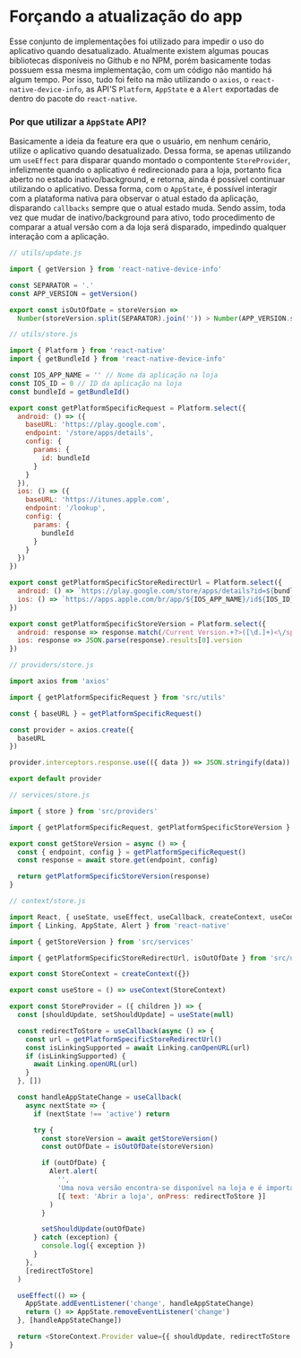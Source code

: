 
<Meta title='react-native/CheckStoreToForceUpdate' />

# Forçando a atualização do app

Esse conjunto de implementações foi utilizado para impedir o uso do aplicativo quando desatualizado. Atualmente existem algumas poucas bibliotecas disponíveis no Github e no NPM, porém basicamente todas possuem essa mesma implementação, com um código não mantido há algum tempo. Por isso, tudo foi feito na mão utilizando o `axios`, o `react-native-device-info`, as API'S `Platform`, `AppState` e a `Alert` exportadas de dentro do pacote do `react-native`.

### Por que utilizar a `AppState` API?

Basicamente a ideia da feature era que o usuário, em nenhum cenário, utilize o aplicativo quando desatualizado. Dessa forma, se apenas utilizando um `useEffect` para disparar quando montado o compontente `StoreProvider`, infelizmente quando o aplicativo é redirecionado para a loja, portanto fica aberto no estado inativo/background, e retorna, ainda é possível continuar utilizando o aplicativo. Dessa forma, com o `AppState`, é possível interagir com a plataforma nativa para observar o atual estado da aplicação, disparando `callbacks` sempre que o atual estado muda. Sendo assim, toda vez que mudar de inativo/background para ativo, todo procedimento de comparar a atual versão com a da loja será disparado, impedindo qualquer interação com a aplicação.

```js
// utils/update.js

import { getVersion } from 'react-native-device-info'

const SEPARATOR = '.'
const APP_VERSION = getVersion()

export const isOutOfDate = storeVersion =>
  Number(storeVersion.split(SEPARATOR).join('')) > Number(APP_VERSION.split(SEPARATOR).join(''))
```

```js
// utils/store.js

import { Platform } from 'react-native'
import { getBundleId } from 'react-native-device-info'

const IOS_APP_NAME = '' // Nome da aplicação na loja
const IOS_ID = 0 // ID da aplicação na loja
const bundleId = getBundleId()

export const getPlatformSpecificRequest = Platform.select({
  android: () => ({
    baseURL: 'https://play.google.com',
    endpoint: '/store/apps/details',
    config: {
      params: {
        id: bundleId
      }
    }
  }),
  ios: () => ({
    baseURL: 'https://itunes.apple.com',
    endpoint: '/lookup',
    config: {
      params: {
        bundleId
      }
    }
  })
})

export const getPlatformSpecificStoreRedirectUrl = Platform.select({
  android: () => `https://play.google.com/store/apps/details?id=${bundleId}`,
  ios: () => `https://apps.apple.com/br/app/${IOS_APP_NAME}/id${IOS_ID}`
})

export const getPlatformSpecificStoreVersion = Platform.select({
  android: response => response.match(/Current Version.+?>([\d.]+)<\/span>/)[1].trim(),
  ios: response => JSON.parse(response).results[0].version
})
```

```js
// providers/store.js

import axios from 'axios'

import { getPlatformSpecificRequest } from 'src/utils'

const { baseURL } = getPlatformSpecificRequest()

const provider = axios.create({
  baseURL
})

provider.interceptors.response.use(({ data }) => JSON.stringify(data))

export default provider
```

```js
// services/store.js

import { store } from 'src/providers'

import { getPlatformSpecificRequest, getPlatformSpecificStoreVersion } from 'src/utils'

export const getStoreVersion = async () => {
  const { endpoint, config } = getPlatformSpecificRequest()
  const response = await store.get(endpoint, config)

  return getPlatformSpecificStoreVersion(response)
}
```

```js
// context/store.js

import React, { useState, useEffect, useCallback, createContext, useContext } from 'react'
import { Linking, AppState, Alert } from 'react-native'

import { getStoreVersion } from 'src/services'

import { getPlatformSpecificStoreRedirectUrl, isOutOfDate } from 'src/utils'

export const StoreContext = createContext({})

export const useStore = () => useContext(StoreContext)

export const StoreProvider = ({ children }) => {
  const [shouldUpdate, setShouldUpdate] = useState(null)

  const redirectToStore = useCallback(async () => {
    const url = getPlatformSpecificStoreRedirectUrl()
    const isLinkingSupported = await Linking.canOpenURL(url)
    if (isLinkingSupported) {
      await Linking.openURL(url)
    }
  }, [])

  const handleAppStateChange = useCallback(
    async nextState => {
      if (nextState !== 'active') return

      try {
        const storeVersion = await getStoreVersion()
        const outOfDate = isOutOfDate(storeVersion)

        if (outOfDate) {
          Alert.alert(
            '',
            'Uma nova versão encontra-se disponível na loja e é importante para o funcionamento do aplicativo.',
            [{ text: 'Abrir a loja', onPress: redirectToStore }]
          )
        }

        setShouldUpdate(outOfDate)
      } catch (exception) {
        console.log({ exception })
      }
    },
    [redirectToStore]
  )

  useEffect(() => {
    AppState.addEventListener('change', handleAppStateChange)
    return () => AppState.removeEventListener('change')
  }, [handleAppStateChange])

  return <StoreContext.Provider value={{ shouldUpdate, redirectToStore }}>{children}</StoreContext.Provider>
}
```
